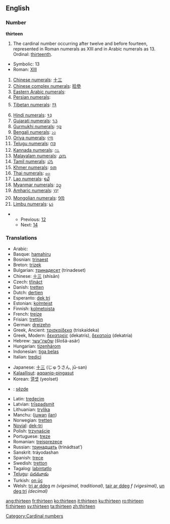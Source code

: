 ==English==

===Number===
'''thirteen'''

# The cardinal number occurring after twelve and before fourteen, represented in Roman numerals as XIII and in Arabic numerals as 13. Ordinal: [[thirteenth]].

*Symbolic: 13
*Roman: [[XIII]]
#[[w:Chinese numerals|Chinese numerals]]: [[十三]]
#[[w:Chinese numerals|Chinese complex numerals]]: [[拾參]]
#[[w:Eastern Arabic numerals|Eastern Arabic numerals]]: {{ARchar|[[١٣]]}}
#[[w:Eastern Arabic numerals|Persian numerals]]: {{FAchar|[[۱۳]]}}
#[[w:Indian numerals|Tibetan numerals]]: [[༡༣]]
#[[w:Indian numerals|Hindi numerals]]: [[१३]]
#[[w:Indian numerals|Gujarati numerals]]: [[૧૩]]
#[[w:Indian numerals|Gurmukhi numerals]]: [[੧੩]]
#[[w:Indian numerals|Bengali numerals]]: [[১৩]]
#[[w:Indian numerals|Oriya numerals]]: [[୧୩]]
#[[w:Indian numerals|Telugu numerals]]: [[౧౩]]
#[[w:Indian numerals|Kannada numerals]]: [[೧೩]]
#[[w:Indian numerals|Malayalam numerals]]: [[൧൩]]
#[[w:Indian numerals|Tamil numerals]]: [[௰௩]]
#[[w:Khmer script|Khmer numerals]]: [[១៣]]
#[[w:Thai numerals|Thai numerals]]: [[๑๓]]
#[[w:Lao alphabet|Lao numerals]]: [[໑໓]]
#[[w:Burmese alphabet|Myanmar numerals]]: [[၁၃]]
#[[w:Amharic language|Amharic numerals]]: [[፲፫]]
#[[w:Mongolian alphabet|Mongolian numerals]]: [[᠑᠓]]
#[[w:Limbu language|Limbu numerals]]: [[᥇᥉]]

**Previous: [[twelve|12]]
**Next: [[fourteen|14]]

===Translations===
{{top}}
*Arabic: {{ARchar|[[ثلاثة عشر]]}} {{Unicode|(θalá:θaʈ ʕášar)}}
*Basque: [[hamahiru]]
*Bosnian: [[trinaest]]
*Breton: [[trizek]]
*Bulgarian: [[тринадесет]] (trinadeset)
*Chinese: [[十三]] (shísān)
*Czech: [[třináct]]
*Danish: [[tretten]]
*Dutch: [[dertien]] {{f}}
*Esperanto: [[dek tri]]
*Estonian: [[kolmteist]]
*Finnish: [[kolmetoista]]
*French: [[treize]] {{m}}
*Frisian: [[trettjin]]
*German: [[dreizehn]] {{f}}
*Greek, Ancient: [[τρισκαίδεκα]] (triskaídeka)
*Greek, Modern: [[δεκατρείς]] (dekatrís), [[δεκατρία]] (dekatría)
*Hebrew: [[שלשה־עשר]] (šlošá-asár)
*Hungarian: [[tizenhárom]]
*Indonesian: [[tiga belas]]
*Italian: [[tredici]] {{m}}
{{mid}}
*Japanese: [[十三]] (じゅうさん, jū-san)
*[[Kalaallisut]]: [[aqqaniq-pingasut]]
*Korean: [[열셋]] (yeolset)
*{{ku}}: [[sêzde]]
*Latin: [[tredecim]]
*Latvian: [[trīspadsmit]]
*Lithuanian: [[trylika]]
*Manchu: ([[juwan]] [[ilan]])
*Norwegian: [[tretten]]
*[[Novial]]: [[dek-tri]]
*Polish: [[trzynaście]]
*Portuguese: [[treze]]
*Romanian: [[treisprezece]]
*Russian: [[тринадцать]] (trinádtsat’)
*Sanskrit: tráyodashan
*Spanish: [[trece]]
*Swedish: [[tretton]]
*Tagalog: [[labintatlo]]
*[[Telugu]]: [[పదమూడు]]
*Turkish: [[on üç]]
*Welsh: [[tri ar ddeg]] ''m (vigesimal, traditional)'', [[tair ar ddeg]] ''f (vigesimal)'', [[un deg tri]] ''(decimal)''
{{bottom}}

[[Category:Cardinal numbers]]

[[ang:thirteen]]
[[fr:thirteen]]
[[ko:thirteen]]
[[it:thirteen]]
[[ku:thirteen]]
[[ro:thirteen]]
[[fi:thirteen]]
[[sv:thirteen]]
[[ta:thirteen]]
[[zh:thirteen]]